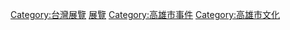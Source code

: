 [[Category:台灣展覽|Category:台灣展覽]]
[[Category:高雄市經濟|展覽]]
[[Category:高雄市事件|Category:高雄市事件]]
[[Category:高雄市文化|Category:高雄市文化]]